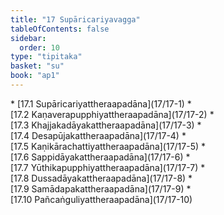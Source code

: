```yaml
---
title: "17 Supāricariyavagga"
tableOfContents: false
sidebar:
  order: 10
type: "tipitaka"
basket: "su"
book: "ap1"
---
```



<DynamicBreadcrumb />



<TableOfContents book="ap1" section="17">
* [17.1 Supāricariyattheraapadāna](17/17-1)
* [17.2 Kaṇaverapupphiyattheraapadāna](17/17-2)
* [17.3 Khajjakadāyakattheraapadāna](17/17-3)
* [17.4 Desapūjakattheraapadāna](17/17-4)
* [17.5 Kaṇikārachattiyattheraapadāna](17/17-5)
* [17.6 Sappidāyakattheraapadāna](17/17-6)
* [17.7 Yūthikapupphiyattheraapadāna](17/17-7)
* [17.8 Dussadāyakattheraapadāna](17/17-8)
* [17.9 Samādapakattheraapadāna](17/17-9)
* [17.10 Pañcaṅguliyattheraapadāna](17/17-10)
</TableOfContents>